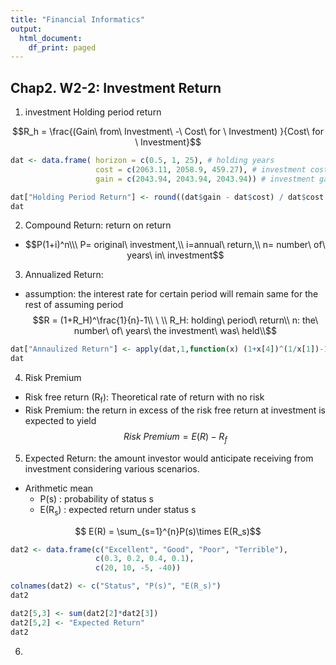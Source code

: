 ```yaml
---
title: "Financial Informatics"
output:
  html_document:
    df_print: paged
---
```

## Chap2. W2-2: Investment Return

1. investment Holding period return

$$R_h = \frac{(Gain\ from\ Investment\ -\ Cost\ for \ Investment) }{Cost\ for \ Investment}$$
```r
dat <- data.frame( horizon = c(0.5, 1, 25), # holding years 
                   cost = c(2063.11, 2058.9, 459.27), # investment cost
                   gain = c(2043.94, 2043.94, 2043.94)) # investment gain

dat["Holding Period Return"] <- round((dat$gain - dat$cost) / dat$cost * 100,2)
dat
```

2. Compound Return: return on return
  - $$P(1+i)^n\\\ P= original\ investment,\\ i=annual\ return,\\ n= number\ of\ years\ in\ investment$$

3. Annualized Return:
  - assumption: the interest rate for certain period will remain same for the rest of assuming period
$$R = (1+R_H)^\frac{1}{n}-1\\ \  \\ R_H: holding\ period\ return\\ n: the\ number\ of\ years\ the investment\ was\ held\\$$
```r
dat["Annaulized Return"] <- apply(dat,1,function(x) (1+x[4])^(1/x[1])-1)
dat
```

4. Risk Premium
  - Risk free return (R~f~): Theoretical rate of return with no risk
  - Risk Premium: the return in excess of the risk free return at investment is expected to yield
$$ Risk\ Premium = E(R) - R_f$$

5. Expected Return: the amount investor would anticipate receiving from investment considering various scenarios.
  * Arithmetic mean
    + P(s) : probability of status s
    + E(R~s~) : expected return under status s

$$ E(R) = \sum_{s=1}^{n}P(s)\times E(R_s)$$

```r
dat2 <- data.frame(c("Excellent", "Good", "Poor", "Terrible"),
                   c(0.3, 0.2, 0.4, 0.1),
                   c(20, 10, -5, -40))

colnames(dat2) <- c("Status", "P(s)", "E(R_s)")
dat2

dat2[5,3] <- sum(dat2[2]*dat2[3])
dat2[5,2] <- "Expected Return"
dat2
```

6. 
```r

```

